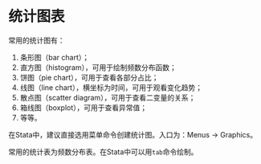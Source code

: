 # 统计图表 {#Chp04}

常用的统计图有：

1.	条形图（bar chart）；
2.	直方图（histogram），可用于绘制频数分布函数；
3.	饼图（pie chart），可用于查看各部分占比；
4.	线图（line chart），横坐标为时间，可用于观看变化趋势；
5.	散点图（scatter diagram），可用于查看二变量的关系；
6.	箱线图（boxplot），可用于查看异常值；
7.	等等。

在Stata中，建议直接选用菜单命令创建统计图。入口为：Menus -> Graphics。

常用的统计表为频数分布表。在Stata中可以用`tab`命令绘制。
